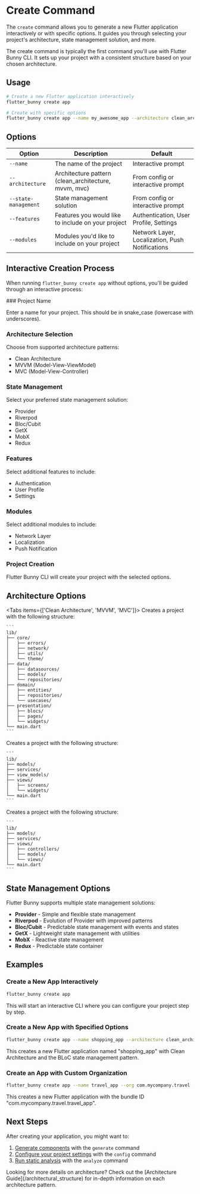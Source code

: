 
# Create Command

The `create` command allows you to generate a new Flutter application interactively or with specific options. It guides you through selecting your project's architecture, state management solution, and more.

<Callout emoji="💡">
  The create command is typically the first command you'll use with Flutter Bunny CLI. It sets up your project with a consistent structure based on your chosen architecture.
</Callout>

## Usage

```bash
# Create a new Flutter application interactively
flutter_bunny create app

# Create with specific options
flutter_bunny create app --name my_awesome_app --architecture clean_architecture --state-management riverpod
```

## Options

| Option | Description | Default |
| --- | --- | --- |
| `--name` | The name of the project | Interactive prompt |
| `--architecture` | Architecture pattern (clean_architecture, mvvm, mvc) | From config or interactive prompt |
| `--state-management` | State management solution | From config or interactive prompt |
| `--features` | Features you would like to include on your project | Authentication, User Profile, Settings |
| `--modules` | Modules you'd like to include on your project | Network Layer, Localization, Push Notifications |


## Interactive Creation Process

When running `flutter_bunny create app` without options, you'll be guided through an interactive process:

<Steps>
  ### Project Name

  Enter a name for your project. This should be in snake_case (lowercase with underscores).

  ### Architecture Selection

  Choose from supported architecture patterns:
  - Clean Architecture
  - MVVM (Model-View-ViewModel)
  - MVC (Model-View-Controller)

  ### State Management

  Select your preferred state management solution:
  - Provider
  - Riverpod
  - Bloc/Cubit
  - GetX
  - MobX
  - Redux

  ### Features

  Select additional features to include:
  - Authentication
  - User Profile
  - Settings

  ### Modules

  Select additional modules to include:
  - Network Layer
  - Localization
  - Push Notification

  ### Project Creation

  Flutter Bunny CLI will create your project with the selected options.
</Steps>

## Architecture Options

<Tabs items={['Clean Architecture', 'MVVM', 'MVC']}>
  <Tab>
    Creates a project with the following structure:

    ```
    lib/
    ├── core/
    │   ├── errors/
    │   ├── network/
    │   ├── utils/
    │   └── theme/
    ├── data/
    │   ├── datasources/
    │   ├── models/
    │   └── repositories/
    ├── domain/
    │   ├── entities/
    │   ├── repositories/
    │   └── usecases/
    ├── presentation/
    │   ├── blocs/
    │   ├── pages/
    │   └── widgets/
    └── main.dart
    ```
  </Tab>
  <Tab>
    Creates a project with the following structure:

    ```
    lib/
    ├── models/
    ├── services/
    ├── view_models/
    ├── views/
    │   ├── screens/
    │   └── widgets/
    └── main.dart
    ```
  </Tab>
  <Tab>
    Creates a project with the following structure:

    ```
    lib/
    ├── models/
    ├── services/
    ├── views/
    │   ├── controllers/
    │   ├── models/
    │   └── views/
    └── main.dart
    ```
  </Tab>
</Tabs>

## State Management Options

Flutter Bunny supports multiple state management solutions:

- **Provider** - Simple and flexible state management
- **Riverpod** - Evolution of Provider with improved patterns
- **Bloc/Cubit** - Predictable state management with events and states
- **GetX** - Lightweight state management with utilities
- **MobX** - Reactive state management
- **Redux** - Predictable state container

## Examples

### Create a New App Interactively

```bash
flutter_bunny create app
```

This will start an interactive CLI where you can configure your project step by step.

### Create a New App with Specified Options

```bash
flutter_bunny create app --name shopping_app --architecture clean_architecture --state-management bloc
```

This creates a new Flutter application named "shopping_app" with Clean Architecture and the BLoC state management pattern.

### Create an App with Custom Organization

```bash
flutter_bunny create app --name travel_app --org com.mycompany.travel
```

This creates a new Flutter application with the bundle ID "com.mycompany.travel.travel_app".

## Next Steps

After creating your application, you might want to:

1. [Generate components](generate) with the `generate` command
2. [Configure your project settings](config) with the `config` command
3. [Run static analysis](analyze) with the `analyze` command

<Callout>
  Looking for more details on architecture? Check out the [Architecture Guide](/architectural_structure) for in-depth information on each architecture pattern.
</Callout>